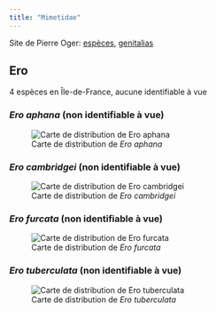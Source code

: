 ```yaml
---
title: "Mimetidae"
---
```


Site de Pierre Oger: [espèces](https://arachno.piwigo.com/index?/category/51-mimetidae), [genitalias](https://arachno.piwigo.com/index?/tags/1482-_mimetidae)



## Ero

4 espèces en Île-de-France, aucune identifiable à vue



### *Ero aphana* (non identifiable à vue)

![Carte de distribution de *Ero aphana*](https://asfra.fr/Site/User_pages/Atlas/LR_ASFRA_Mimetidae_Ero%20aphana_2022-03-10.jpeg)





### *Ero cambridgei* (non identifiable à vue)

![Carte de distribution de *Ero cambridgei*](https://asfra.fr/Site/User_pages/Atlas/LR_ASFRA_Mimetidae_Ero%20cambridgei_2022-03-10.jpeg)





### *Ero furcata* (non identifiable à vue)

![Carte de distribution de *Ero furcata*](https://asfra.fr/Site/User_pages/Atlas/LR_ASFRA_Mimetidae_Ero%20furcata_2022-03-10.jpeg)





### *Ero tuberculata* (non identifiable à vue)

![Carte de distribution de *Ero tuberculata*](https://asfra.fr/Site/User_pages/Atlas/LR_ASFRA_Mimetidae_Ero%20tuberculata_2022-03-10.jpeg)





